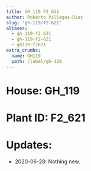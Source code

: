 ```yaml
---
title: GH_119 F2_621
author: Roberto Villegas-Diaz
slug: 'gh-119/f2-621'
aliases:
  - gh_119-f2_621
  - gh-119-f2-621
  - gh119-f2621
extra_crumbs:
  name: GH119
  path: /label/gh-119
---
```


# **House**: GH_119
# **Plant ID**: F2_621
# **Updates**: 
 - 2020-06-28: Nothing new.
